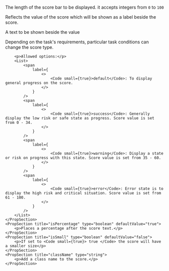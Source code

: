 
<PackageInstallGuide packageName="@wpmudev/sui-score" />

<Section title="Props" border={true}>
	<PropSection title="bar" type="number" defaultValue="50">
		<p>The length of the score bar to be displayed. it accepts integers from <Code small={true}>0</Code> to <Code small={true}>100</Code> </p>
	</PropSection>
	<PropSection title="value" type="number" defaultValue="50">
		<p>Reflects the value of the score which will be shown as a label beside the score.</p>
	</PropSection>
	<PropSection title="content" type="string">
		<p>A text to be shown beside the value</p>
	</PropSection>
	<PropSection title="state" type="string">
		<p>
			Depending on the task's requirements, particular task conditions
			can change the score type.
		</p>

		<p>Allowed options:</p>
		<List>
			<span
				label={
					<>
						<Code small={true}>default</Code>: To display general progress on the score.
					</>
				}
			/>
			<span
				label={
					<>
						<Code small={true}>success</Code>: Generally display the low risk or safe state as progress. Score value is set from 0 - 34.
					</>
				}
			/>
			<span
				label={
					<>
						<Code small={true}>warning</Code>: Display a state or risk on progress with this state. Score value is set from 35 - 60.
					</>
				}
			/>
			<span
				label={
					<>
						<Code small={true}>error</Code>: Error state is to display the high risk and critical situation. Score value is set from 61 - 100.
					</>
				}
			/>
		</List>
	</PropSection>
	<PropSection title="isPercentage" type="boolean" defaultValue="true">
		<p>Places a percentage after the score text.</p>
	</PropSection>
	<PropSection title="isSmall" type="boolean" defaultValue="false">
		<p>If set to <Code small={true}> true </Code> the score will have a smaller size</p>
	</PropSection>
	<PropSection title="className" type="string">
		<p>Add a class name to the score.</p>
	</PropSection>
</Section>
